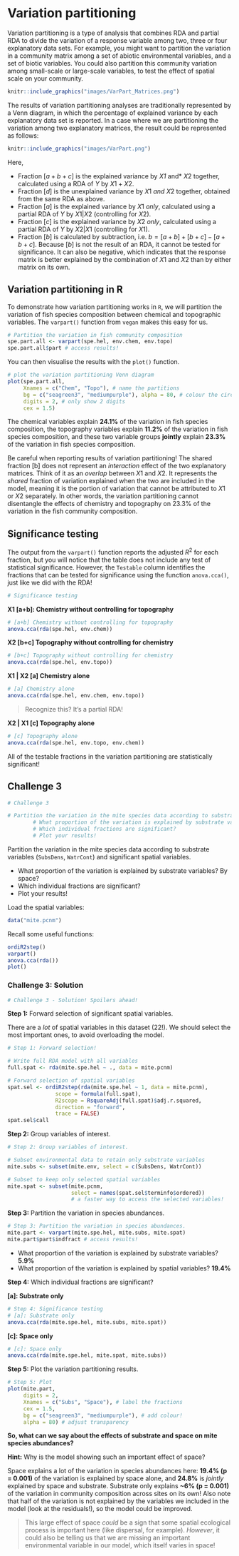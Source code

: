 # Variation partitioning

Variation partitioning is a type of analysis that combines RDA and partial RDA to divide the variation of a response variable among two, three or four explanatory data sets. For example, you might want to partition the variation in a community matrix among a set of abiotic environmental variables, and a set of biotic variables. You could also partition this community variation among small-scale or large-scale variables, to test the effect of spatial scale on your community.

```r
knitr::include_graphics("images/VarPart_Matrices.png")
```

The results of variation partitioning analyses are traditionally represented by a Venn diagram, in which the percentage of explained variance by each explanatory data set is reported. In a case where we are partitioning the variation among two explanatory matrices, the result could be represented as follows:

```r
knitr::include_graphics("images/VarPart.png")
```

Here,  

* Fraction $[a + b + c]$ is the explained variance by *$X1$ *and* $X2$ together, calculated using a RDA of $Y$ by $X1 + X2$. 
* Fraction $[d]$ is the unexplained variance by $X1$ *and* $X2$ together, obtained from the same RDA as above. 
* Fraction $[a]$ is the explained variance by $X1$ *only*, calculated using a partial RDA of $Y$ by $X1 | X2$ (controlling for $X2$).  
* Fraction $[c]$ is the explained variance by $X2$ *only*, calculated using a partial RDA of $Y$ by $X2 | X1$ (controlling for $X1$).  
* Fraction $[b]$ is calculated by subtraction, i.e. $b = [a + b] + [b + c] - [a + b + c].$ Because $[b]$ is not the result of an RDA, it cannot be tested for significance. It can also be negative, which indicates that the response matrix is better explained by the combination of $X1$ and $X2$ than by either matrix on its own.

## Variation partitioning in R

To demonstrate how variation partitioning works in `R`, we will partition the variation of fish species composition between chemical and topographic variables. The `varpart()` function from `vegan` makes this easy for us. 

```r
# Partition the variation in fish community composition
spe.part.all <- varpart(spe.hel, env.chem, env.topo)
spe.part.all$part # access results!
```

You can then visualise the results with the `plot()` function.

```r
# plot the variation partitioning Venn diagram
plot(spe.part.all,
     Xnames = c("Chem", "Topo"), # name the partitions
     bg = c("seagreen3", "mediumpurple"), alpha = 80, # colour the circles
     digits = 2, # only show 2 digits
     cex = 1.5)
```

The chemical variables explain **24.1%** of the variation in fish species composition, the topography variables explain **11.2%** of the variation in fish species composition, and these two variable groups **jointly** explain **23.3%** of the variation in fish species composition. 

:::explanation
Be careful when reporting results of variation partitioning! The shared fraction [b] does not represent an *interaction* effect of the two explanatory matrices. Think of it as an *overlap* between $X1$ and $X2$. It represents the *shared* fraction of variation explained when the two are included in the model, meaning it is the portion of variation that cannot be attributed to $X1$ or $X2$ separately. In other words, the variation partitioning cannot disentangle the effects of chemistry and topography on 23.3% of the variation in the fish community composition.
:::

## Significance testing

The output from the `varpart()` function reports the adjusted $R^2$ for each fraction, but you will notice that the table does not include any test of statistical significance. However, the `Testable` column identifies the fractions that can be tested for significance using the function `anova.cca()`, just like we did with the RDA! 

```r
# Significance testing 
```

**X1 [a+b]: Chemistry without controlling for topography**

```r
# [a+b] Chemistry without controlling for topography
anova.cca(rda(spe.hel, env.chem))
```

**X2 [b+c] Topography without controlling for chemistry**
```r
# [b+c] Topography without controlling for chemistry
anova.cca(rda(spe.hel, env.topo))
```

**X1 | X2 [a] Chemistry alone**
```r
# [a] Chemistry alone
anova.cca(rda(spe.hel, env.chem, env.topo))
```

> Recognize this? It's a partial RDA!

**X2 | X1 [c] Topography alone**
```r
# [c] Topography alone
anova.cca(rda(spe.hel, env.topo, env.chem))
```

All of the testable fractions in the variation partitioning are statistically significant! 

## Challenge 3

```r
# Challenge 3 

# Partition the variation in the mite species data according to substrate variables (`SubsDens`, `WatrCont`) and significant spatial variables.
        # What proportion of the variation is explained by substrate variables? By space?
        # Which individual fractions are significant?
        # Plot your results!
```


Partition the variation in the mite species data according to substrate variables (`SubsDens`, `WatrCont`) and significant spatial variables.  

* What proportion of the variation is explained by substrate variables? By space?  
* Which individual fractions are significant?  
* Plot your results!  

Load the spatial variables:
```r
data("mite.pcnm")
```

Recall some useful functions:
```r
ordiR2step()
varpart()
anova.cca(rda())
plot()
```

### Challenge 3: Solution

```r
# Challenge 3 - Solution! Spoilers ahead!
```

**Step 1:** Forward selection of significant spatial variables.

There are a *lot* of spatial variables in this dataset (22!). We should select the most important ones, to avoid overloading the model.

```r
# Step 1: Forward selection!

# Write full RDA model with all variables
full.spat <- rda(mite.spe.hel ~ ., data = mite.pcnm)

# Forward selection of spatial variables
spat.sel <- ordiR2step(rda(mite.spe.hel ~ 1, data = mite.pcnm),
               scope = formula(full.spat),
               R2scope = RsquareAdj(full.spat)$adj.r.squared,
               direction = "forward",
               trace = FALSE)
spat.sel$call
```

**Step 2:** Group variables of interest.

```r
# Step 2: Group variables of interest.

# Subset environmental data to retain only substrate variables
mite.subs <- subset(mite.env, select = c(SubsDens, WatrCont))

# Subset to keep only selected spatial variables
mite.spat <- subset(mite.pcnm,
                    select = names(spat.sel$terminfo$ordered))
                    # a faster way to access the selected variables!
```

**Step 3:** Partition the variation in species abundances.

```r
# Step 3: Partition the variation in species abundances.
mite.part <- varpart(mite.spe.hel, mite.subs, mite.spat)
mite.part$part$indfract # access results!
```

* What proportion of the variation is explained by substrate variables? **5.9%**
* What proportion of the variation is explained by spatial variables? **19.4%**


**Step 4:** Which individual fractions are significant?

**[a]: Substrate only**
```r
# Step 4: Significance testing
# [a]: Substrate only
anova.cca(rda(mite.spe.hel, mite.subs, mite.spat))
```


**[c]: Space only**
```r
# [c]: Space only
anova.cca(rda(mite.spe.hel, mite.spat, mite.subs))
```

**Step 5:** Plot the variation partitioning results.

```r
# Step 5: Plot
plot(mite.part, 
     digits = 2, 
     Xnames = c("Subs", "Space"), # label the fractions
     cex = 1.5,
     bg = c("seagreen3", "mediumpurple"), # add colour!
     alpha = 80) # adjust transparency
```

**So, what can we say about the effects of substrate and space on mite species abundances?**

**Hint:** Why is the model showing such an important effect of space?

Space explains a lot of the variation in species abundances here: **19.4% (p = 0.001)** of the variation is explained by space alone, and **24.8%** is *jointly* explained by space and substrate. Substrate only explains **~6% (p = 0.001)** of the variation in community composition across sites on its own! Also note that half of the variation is not explained by the variables we included in the model (look at the residuals!), so the model could be improved.

> This large effect of space *could* be a sign that some spatial ecological process is important here (like dispersal, for example). *However*, it could also be telling us that we are missing an important environmental variable in our model, which itself varies in space!
